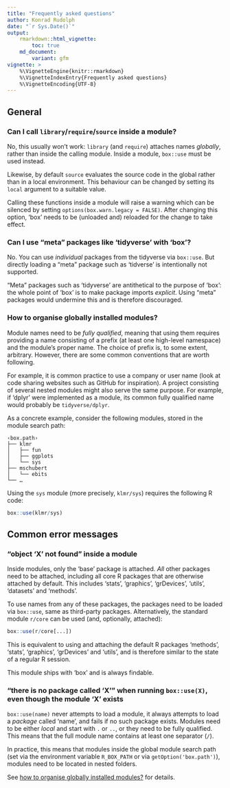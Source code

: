 ```yaml
---
title: "Frequently asked questions"
author: Konrad Rudolph
date: "`r Sys.Date()`"
output:
    rmarkdown::html_vignette:
        toc: true
    md_document:
        variant: gfm
vignette: >
    %\VignetteEngine{knitr::rmarkdown}
    %\VignetteIndexEntry{Frequently asked questions}
    %\VignetteEncoding{UTF-8}
---
```


## General

### Can I call `library`/`require`/`source` inside a module?

No, this usually won’t work: `library` (and `require`) attaches names *globally*, rather than inside the calling module. Inside a module, `box::use` must be used instead.

Likewise, by default `source` evaluates the source code in the global rather than in a local environment. This behaviour can be changed by setting its `local` argument to a suitable value.

Calling these functions inside a module will raise a warning which can be silenced by setting `options(box.warn.legacy = FALSE)`. After changing this option, ‘box’ needs to be (unloaded and) reloaded for the change to take effect.

### Can I use “meta” packages like ‘tidyverse’ with ‘box’?

No. You can use *individual* packages from the tidyverse via `box::use`. But directly loading a “meta” package such as ‘tidverse’ is intentionally not supported.

“Meta” packages such as ‘tidyverse’ are antithetical to the purpose of ‘box’: the whole point of ‘box’ is to make package imports *explicit*. Using “meta” packages would undermine this and is therefore discouraged.


### How to organise globally installed modules?

Module names need to be *fully qualified*, meaning that using them requires providing a name consisting of a prefix (at least one high-level namespace) and the module’s proper name. The choice of prefix is, to some extent, arbitrary. However, there are some common conventions that are worth following.

For example, it is common practice to use a company or user name (look at code sharing websites such as GitHub for inspiration). A project consisting of several nested modules might also serve the same purpose. For example, if ‘dplyr’ were implemented as a module, its common fully qualified name would probably be `tidyverse/dplyr`.

As a concrete example, consider the following modules, stored in the module search path:

```
‹box.path›
├── klmr
│   ├── fun
│   ├── ggplots
│   └── sys
├── mschubert
│   └── ebits
└── …
```

Using the `sys` module (more precisely, `klmr/sys`) requires the following R code:

```r
box::use(klmr/sys)
```


## Common error messages

### “object 'X' not found” inside a module

Inside modules, only the ‘base’ package is attached. *All* other packages need to be attached, including all core R packages that are otherwise attached by default. This includes ‘stats’, ‘graphics’, ‘grDevices’, ‘utils’, ‘datasets’ and ‘methods’.

To use names from any of these packages, the packages need to be loaded via `box::use`, same as third-party packages. Alternatively, the standard module `r/core` can be used (and, optionally, attached):

```r
box::use(r/core[...])
```

This is equivalent to using and attaching the default R packages ‘methods’, ‘stats’, ‘graphics’, ‘grDevices’ and ‘utils’, and is therefore similar to the state of a regular R session.

This module ships with ‘box’ and is always findable.



### “there is no package called ‘X’” when running `box::use(X)`, even though the module 'X' exists

`box::use(name)` never attempts to load a module, it always attempts to load a *package* called ‘name’, and fails if no such package exists. Modules need to be either *local* and start with `.` or `..`, or they need to be fully qualified. This means that the full module name contains at least one separator (`/`).

In practice, this means that modules inside the global module search path (set via the environment variable `R_BOX_PATH` or via `getOption('box.path')`), modules need to be located in nested folders.

See [how to organise globally installed modules?](#how-to-organise-globally-installed-modules-) for details.
